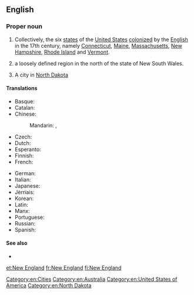 ==English==

===Proper noun===
{{en-proper noun|head=[[new|New]] [[England]]}}

# {{context|US|lang=en}} Collectively, the six [[state]]s of the [[United States]] [[colonize]]d by the [[English]] in the 17th century, namely [[Connecticut]], [[Maine]], [[Massachusetts]], [[New Hampshire]], [[Rhode Island]] and [[Vermont]].
# {{context|Australia|lang=en}} a loosely defined region in the north of the state of New South Wales.
# A city in [[North Dakota]]

====Translations====
{{trans-top|six states of the United States}}
* Basque: {{t|eu|Ingalaterra Berria}}
* Catalan: {{t|ca|Nova Anglaterra|f}}
* Chinese:
*: Mandarin: {{t|cmn|新英格蘭}}, {{t+|cmn|新英格兰|tr=xīnyīnggélán}}
* Czech: {{t+|cs|Nová Anglie|f}}
* Dutch: {{t|nl|New England}}
* Esperanto: {{t|eo|Nov-Anglio}}
* Finnish: {{t+|fi|Uusi-Englanti}}
* French: {{t+|fr|Nouvelle-Angleterre|f}}
{{trans-mid}}
* German: {{t|de|Neuengland}}
* Italian: {{t|it|Nuovo Inghilterra}}
* Japanese: {{t|ja|ニューイングランド|tr=Nyū Ingurando}}
* Jèrriais: {{t|roa-jer|Nouvelle Angliétèrre|f}}
* Korean: {{t|ko|뉴잉글랜드|tr=Nyu Ingǔraentǔ|sc=Hang}}
* Latin: {{t|la|Nova Anglia|f}}
* Manx: {{t|gv|Sostyn Noa}}
* Portuguese: {{t|pt|Nova Inglaterra|f}}
* Russian: {{t|ru|Новая Англия|f|tr=Nóvaja Ánglija}}
* Spanish: {{t|es|Nueva Inglaterra|f}}
{{trans-bottom}}

====See also====
* {{pedia|New England (disambiguation)|New England}}

[[Category:en:Cities]]
[[Category:en:Australia]]
[[Category:en:United States of America]]
[[Category:en:North Dakota]]

[[et:New England]]
[[fr:New England]]
[[fi:New England]]